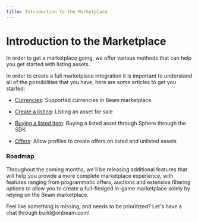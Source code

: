 ```yaml
---
title: Introduction to the Marketplace
---
```



# Introduction to the Marketplace

In order to get a marketplace going, we offer various methods that can help you get started with listing assets.

In order to create a full marketplace integration it is important to understand all of the possibilities that you have, here are some articles to get you started:

- [Currencies](/service/marketplace/currencies): Supported currencies in Beam marketplace

- [Create a listing](/service/marketplace/listing-assets): Listing an asset for sale

- [Buying a listed item](/service/marketplace/buying-assets): Buying a listed asset through Sphere through the SDK

- [Offers](/service/marketplace/offers): Allow profiles to create offers on listed and unlisted assets

### Roadmap

Throughout the coming months, we'll be releasing additional features that will help you provide a more complete marketplace experience, with features ranging from programmatic offers, auctions and extensive filtering options to allow you to create a full-fledged in-game marketplace solely by relying on the Beam marketplace.

<Callout emoji="🛠️">
  Feel like something is missing, and needs to be prioritized? Let's have a chat through build@onbeam.com!
</Callout>
